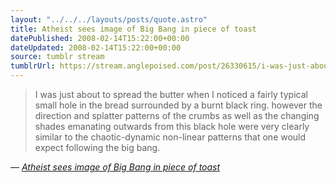 ```yaml
---
layout: "../../../layouts/posts/quote.astro"
title: Atheist sees image of Big Bang in piece of toast
datePublished: 2008-02-14T15:22:00+00:00
dateUpdated: 2008-02-14T15:22:00+00:00
source: tumblr stream
tumblrUrl: https://stream.anglepoised.com/post/26330615/i-was-just-about-to-spread-the-butter-when-i
---
```


> I was just about to spread the butter when I noticed a fairly typical small hole in the bread surrounded by a burnt black ring. however the direction and splatter patterns of the crumbs as well as the changing shades emanating outwards from this black hole were very clearly similar to the chaotic-dynamic non-linear patterns that one would expect following the big bang.

— <cite>[_Atheist sees image of Big Bang in piece of toast_](http://www.satireandcomment.com/0208toast.html)</cite>
